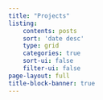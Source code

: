 ```yaml
---
title: "Projects"
listing:
    contents: posts
    sort: 'date desc'
    type: grid
    categories: true
    sort-ui: false
    filter-ui: false
page-layout: full
title-block-banner: true
---
```

